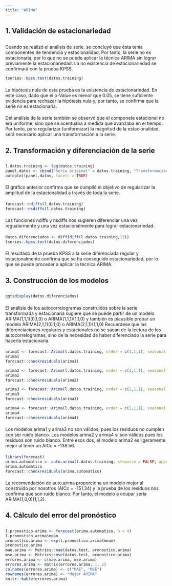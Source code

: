 ```yaml
---
title: "ARIMA"
---
```


##  
## 1. Validación de estacionariedad
##  

Cuando se realizó el análisis de serie, se concluyó que ésta tenía componentes de tendencia y estacionalidad. Por tanto, la serie no es estacionaria, por lo que no se puede aplicar la técnica ARIMA sin lograr previamente la estacionariedad. La no existencia de estacionariedad se confirmará con la prueba KPSS.

```r
tseries::kpss.test(datos.training)
```

####   
La hipótesis nula de esta prueba es la existencia de estacionariedad. En este caso, dado que el p-Value es menor que 0.05, se tiene suficiente evidencia para rechazar la hipótesis nula y, por tanto, se confirma que la serie no es estacionaria.

####

Del análisis de la serie también se observó que el componete estacional no era uniforme, sino que se acentuaba a medida que avanzaba en el tiempo. Por tanto, para regularizar (uniformizar) la magnitud de la estacionalidad, será necesario aplicar una transformación a la serie.

##  
## 2. Transformación y diferenciación de la serie
## 

```r
l.datos.training <- log(datos.training)
panel.datos <- cbind("Serie original" = datos.training, "Transformación Log" = l.datos.training)
autoplot(panel.datos, facets = TRUE)

```
####  

El gráfico anterior confirma que se cumplió el objetivo de regularizar la amplitud de la estacionalidad a través de toda la serie.

####

```r
forecast::ndiffs(l.datos.training)
forecast::nsdiffs(l.datos.training)

```

####  

Las funciones ndiffs y nsdiffs nos sugieren diferenciar una vez regualarmente y una vez estacionalmente para lograr estacionariedad.

####

```r
datos.diferenciados <- diff(diff(l.datos.training,12))
tseries::kpss.test(datos.diferenciados)
```

####   

El resultado de la prueba KPSS a la serie diferenciada regular y estacionalmente confirma que se ha conseguido estacionariedad, por lo que se puede proceder a aplicar la técnica ARIMA.

##  
## 3. Construcción de los modelos
##  

```r
ggtsdisplay(datos.diferenciados)
```

####   

El análisis de los autocorrelogramas construidos sobre la serie transformada y estacionaria sugiere que se puede partir de un modelo ARIMA(1,1,1)(0,1,0) o ARIMA(1,1,1)(1,1,0) y también es plausible probar un modelo ARIMA(2,1,1)(0,1,0) o ARIMA(2,1,1)(1,1,0) Recuérdese que las diferenciaciones regulares y estacionales no se sacan de la lectura de los autocorrelogramas, sino de la necesidad de haber diferenciado la serie para hacerla estacionaria.

####   

```r
arima1 <- forecast::Arima(l.datos.training, order = c(1,1,1), seasonal = c(0,1,0))
arima1
forecast::checkresiduals(arima1)

arima2 <- forecast::Arima(l.datos.training, order = c(1,1,1), seasonal = c(1,1,0))
arima2
forecast::checkresiduals(arima2)

arima3 <- forecast::Arima(l.datos.training, order = c(2,1,1), seasonal = c(0,1,0))
arima3
forecast::checkresiduals(arima3)

arima4 <- forecast::Arima(l.datos.training, order = c(2,1,1), seasonal = c(1,1,0))
arima4
forecast::checkresiduals(arima4)

```

####   

Los modelos arima1 y arima3 no son válidos, pues los residuos no cumplen con ser ruido blanco. Los modelos arima2 y arima4 sí son válidos pues los residuos son ruido blanco. Entre esos dos, el modelo arima2 es ligeramente mejor al tener un AICc = -138.56.

####  

```r
library(forecast)
arima.automatico <- auto.arima(l.datos.training, stepwise = FALSE, approximation = FALSE, trace = FALSE)
arima.automatico
forecast::checkresiduals(arima.automatico)
```

####   

La recomendación de auto.arima proporciona un modelo mejor al construido por nosotros (AICc = -151.34) y la prueba de los residuos nos confirma que son ruido blanco. Por tanto, el modelo a ocupar sería ARIMA(1,0,0)(1,1,2).

##  
## 4. Cálculo del error del pronóstico
## 

```r
l.pronostico.arima <- forecast(arima.automatico, h = 4)
l.pronostico.arima$mean
pronostico.arima <- exp(l.pronostico.arima$mean)
pronostico.arima
mae.arima <- Metrics::mae(datos.test, pronostico.arima)
mse.arima <- Metrics::mse(datos.test, pronostico.arima)
errores.arima <- c(mae.arima, mse.arima)
errores.arima <- matrix(errores.arima, 1, 2)
colnames(errores.arima) <- c("MAE", "MSE")
rownames(errores.arima) <- "Mejor ARIMA"
knitr::kable(errores.arima)

```

